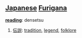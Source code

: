 == [[Japanese]] [[Furigana]] ==                             

'''[[reading]]''': densetsu

# [[伝説]]: [[tradition]], [[legend]], [[folklore]]